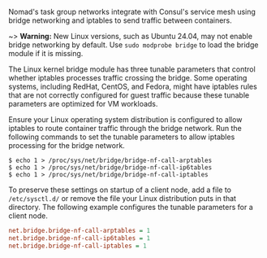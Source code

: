 Nomad's task group networks integrate with Consul's service mesh using bridge networking and iptables to send traffic between containers.

~> **Warning:** New Linux versions, such as Ubuntu 24.04, may not enable bridge networking by default. Use `sudo modprobe bridge` to load the bridge module if it is missing.

The Linux kernel bridge module has three tunable parameters that control whether iptables processes traffic crossing the bridge. Some operating systems, including RedHat, CentOS, and Fedora, might have iptables rules that are not correctly configured for guest traffic because these tunable parameters are optimized for VM workloads.

Ensure your Linux operating system distribution is configured to allow
iptables to route container traffic through the bridge network. Run the following commands to set the tunable parameters to allow iptables processing for the bridge network.

```shell-session
$ echo 1 > /proc/sys/net/bridge/bridge-nf-call-arptables
$ echo 1 > /proc/sys/net/bridge/bridge-nf-call-ip6tables
$ echo 1 > /proc/sys/net/bridge/bridge-nf-call-iptables
```

To preserve these settings on startup of a client node, add a file to `/etc/sysctl.d/` or remove the file your Linux distribution puts in that directory. The following example configures the tunable parameters for a client node.

<CodeBlockConfig filename="/etc/sysctl.d/bridge.conf">

```ini
net.bridge.bridge-nf-call-arptables = 1
net.bridge.bridge-nf-call-ip6tables = 1
net.bridge.bridge-nf-call-iptables = 1
```

</CodeBlockConfig>
